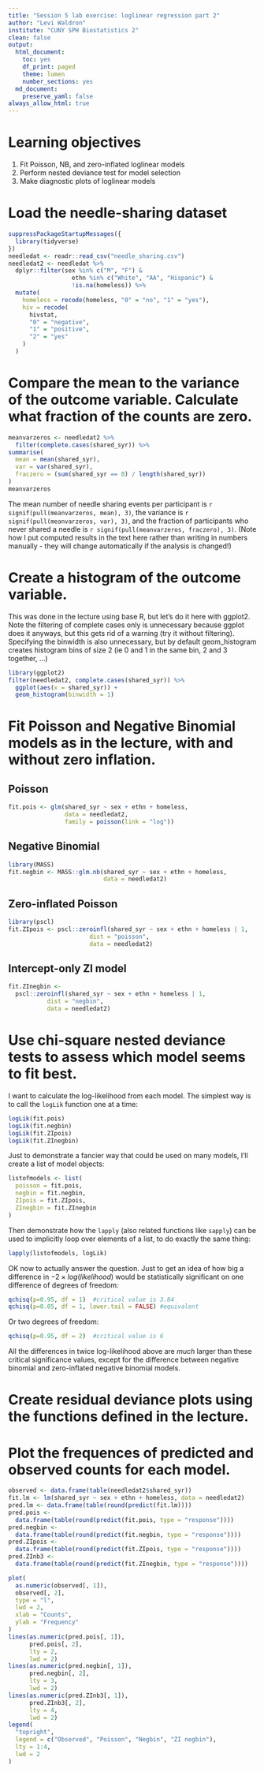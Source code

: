 ```yaml
---
title: "Session 5 lab exercise: loglinear regression part 2"
author: "Levi Waldron"
institute: "CUNY SPH Biostatistics 2"
clean: false
output:
  html_document:
    toc: yes
    df_print: paged
    theme: lumen
    number_sections: yes
  md_document:
    preserve_yaml: false
always_allow_html: true
---
```


# Learning objectives {-}

1. Fit Poisson, NB, and zero-inflated loglinear models
2. Perform nested deviance test for model selection
3. Make diagnostic plots of loglinear models


# Load the needle-sharing dataset

```r
suppressPackageStartupMessages({
  library(tidyverse)
})
needledat <- readr::read_csv("needle_sharing.csv")
needledat2 <- needledat %>%
  dplyr::filter(sex %in% c("M", "F") &
                  ethn %in% c("White", "AA", "Hispanic") &
                  !is.na(homeless)) %>%
  mutate(
    homeless = recode(homeless, "0" = "no", "1" = "yes"),
    hiv = recode(
      hivstat,
      "0" = "negative",
      "1" = "positive",
      "2" = "yes"
    )
  )
```

# Compare the mean to the variance of the outcome variable. Calculate what fraction of the counts are zero.

```r
meanvarzeros <- needledat2 %>% 
  filter(complete.cases(shared_syr)) %>%
summarise(
  mean = mean(shared_syr),
  var = var(shared_syr),
  fraczero = (sum(shared_syr == 0) / length(shared_syr))
)
meanvarzeros
```

The mean number of needle sharing events per participant is `r signif(pull(meanvarzeros, mean), 3)`, the variance is `r signif(pull(meanvarzeros, var), 3)`, and the fraction of participants who never shared a needle is `r signif(pull(meanvarzeros, fraczero), 3)`. (Note how I put computed results in the text here rather than writing in numbers manually - they will change automatically if the analysis is changed!)

# Create a histogram of the outcome variable.

This was done in the lecture using base R, but let's do it here with ggplot2. Note the filtering of complete cases only is unnecessary because ggplot does it anyways, but this gets rid of a warning (try it without filtering). Specifying the binwidth is also unnecessary, but by default geom_histogram creates histogram bins of size 2 (ie 0 and 1 in the same bin, 2 and 3 together, ...)

```r
library(ggplot2)
filter(needledat2, complete.cases(shared_syr)) %>%
  ggplot(aes(x = shared_syr)) +
  geom_histogram(binwidth = 1)
```


# Fit Poisson and Negative Binomial models as in the lecture, with and without zero inflation.

## Poisson

```r
fit.pois <- glm(shared_syr ~ sex + ethn + homeless,
                data = needledat2,
                family = poisson(link = "log"))
```

## Negative Binomial

```r
library(MASS)
fit.negbin <- MASS::glm.nb(shared_syr ~ sex + ethn + homeless,
                           data = needledat2)
```

## Zero-inflated Poisson

```r
library(pscl)
fit.ZIpois <- pscl::zeroinfl(shared_syr ~ sex + ethn + homeless | 1,
                       dist = "poisson",
                       data = needledat2)
```

## Intercept-only ZI model

```r
fit.ZInegbin <-
  pscl::zeroinfl(shared_syr ~ sex + ethn + homeless | 1,
           dist = "negbin",
           data = needledat2)
```

# Use chi-square nested deviance tests to assess which model seems to fit best.

I want to calculate the log-likelihood from each model. The simplest way is to call the `logLik` function one at a time:

```r
logLik(fit.pois)
logLik(fit.negbin)
logLik(fit.ZIpois)
logLik(fit.ZInegbin)
```

Just to demonstrate a fancier way that could be used on many models, I'll create a list of model objects:
```r
listofmodels <- list(
  poisson = fit.pois,
  negbin = fit.negbin,
  ZIpois = fit.ZIpois,
  ZInegbin = fit.ZInegbin
)
```

Then demonstrate how the `lapply` (also related functions like `sapply`) can be used to implicitly loop over elements of a list, to do exactly the same thing:
```r
lapply(listofmodels, logLik)
```

OK now to actually answer the question. Just to get an idea of how big a difference in $-2 \times log(likelihood)$ would be statistically significant on one difference of degrees of freedom:

```r
qchisq(p=0.95, df = 1)  #critical value is 3.84
qchisq(p=0.05, df = 1, lower.tail = FALSE) #equivalent
```

Or two degrees of freedom:
```r
qchisq(p=0.95, df = 2)  #critical value is 6
```

All the differences in twice log-likelihood above are _much_ larger than these critical significance values, except for the difference between negative binomial and zero-inflated negative binomial models. 

# Create residual deviance plots using the functions defined in the lecture.

# Plot the frequences of predicted and observed counts for each model.

```r
observed <- data.frame(table(needledat2$shared_syr))
fit.lm <- lm(shared_syr ~ sex + ethn + homeless, data = needledat2)
pred.lm <- data.frame(table(round(predict(fit.lm))))
pred.pois <-
  data.frame(table(round(predict(fit.pois, type = "response"))))
pred.negbin <-
  data.frame(table(round(predict(fit.negbin, type = "response"))))
pred.ZIpois <-
  data.frame(table(round(predict(fit.ZIpois, type = "response"))))
pred.ZInb3 <-
  data.frame(table(round(predict(fit.ZInegbin, type = "response"))))

plot(
  as.numeric(observed[, 1]),
  observed[, 2],
  type = "l",
  lwd = 2,
  xlab = "Counts",
  ylab = "Frequency"
)
lines(as.numeric(pred.pois[, 1]),
      pred.pois[, 2],
      lty = 2,
      lwd = 2)
lines(as.numeric(pred.negbin[, 1]),
      pred.negbin[, 2],
      lty = 3,
      lwd = 2)
lines(as.numeric(pred.ZInb3[, 1]),
      pred.ZInb3[, 2],
      lty = 4,
      lwd = 2)
legend(
  "topright",
  legend = c("Observed", "Poisson", "Negbin", "ZI negbin"),
  lty = 1:4,
  lwd = 2
)
```


